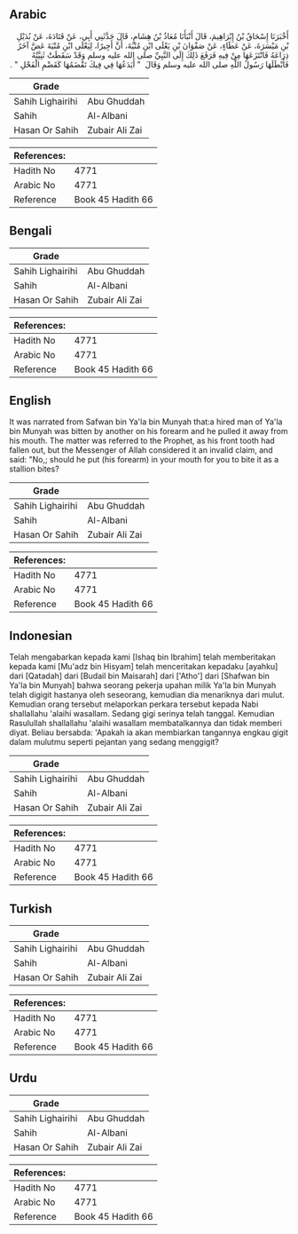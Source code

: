 ## Arabic


<div dir="rtl" lang="ar" style={{fontSize:'larger',backgroundColor:'#f8f9fa',padding:20}}>
أَخْبَرَنَا إِسْحَاقُ بْنُ إِبْرَاهِيمَ، قَالَ أَنْبَأَنَا مُعَاذُ بْنُ هِشَامٍ، قَالَ حَدَّثَنِي أَبِي، عَنْ قَتَادَةَ، عَنْ بُدَيْلِ بْنِ مَيْسَرَةَ، عَنْ عَطَاءٍ، عَنْ صَفْوَانَ بْنِ يَعْلَى ابْنِ مُنْيَةَ، أَنَّ أَجِيرًا، لِيَعْلَى ابْنِ مُنْيَةَ عَضَّ آخَرُ ذِرَاعَهُ فَانْتَزَعَهَا مِنْ فِيهِ فَرَفَعَ ذَلِكَ إِلَى النَّبِيِّ صلى الله عليه وسلم وَقَدْ سَقَطَتْ ثَنِيَّتُهُ فَأَبْطَلَهَا رَسُولُ اللَّهِ صلى الله عليه وسلم وَقَالَ ‏ "‏ أَيَدَعُهَا فِي فِيكَ تَقْضَمُهَا كَقَضْمِ الْفَحْلِ ‏"‏ ‏.‏
</div>
<div style={{backgroundColor:'#f8f9fa',padding:20, marginBottom: 10}}><table> <thead> <tr> <th>Grade</th> <th></th> </tr> </thead> <tbody> <tr><td>Sahih Lighairihi</td><td>Abu Ghuddah</td></tr><tr><td>Sahih</td><td>Al-Albani</td></tr><tr><td>Hasan Or Sahih</td><td>Zubair Ali Zai</td></tr></tbody></table><table> <thead> <tr> <th>References:</th> <th></th> </tr> </thead> <tbody><tr><td>Hadith No</td><td>4771</td></tr><tr><td>Arabic No</td><td>4771</td></tr><tr><td>Reference</td><td>Book 45 Hadith 66</td></tr></tbody></table></div>

## Bengali


<div dir="ltr" lang="bn" style={{fontSize:'larger',backgroundColor:'#f8f9fa',padding:20}}>

</div>
<div style={{backgroundColor:'#f8f9fa',padding:20, marginBottom: 10}}><table> <thead> <tr> <th>Grade</th> <th></th> </tr> </thead> <tbody> <tr><td>Sahih Lighairihi</td><td>Abu Ghuddah</td></tr><tr><td>Sahih</td><td>Al-Albani</td></tr><tr><td>Hasan Or Sahih</td><td>Zubair Ali Zai</td></tr></tbody></table><table> <thead> <tr> <th>References:</th> <th></th> </tr> </thead> <tbody><tr><td>Hadith No</td><td>4771</td></tr><tr><td>Arabic No</td><td>4771</td></tr><tr><td>Reference</td><td>Book 45 Hadith 66</td></tr></tbody></table></div>

## English


<div dir="ltr" lang="en" style={{fontSize:'larger',backgroundColor:'#f8f9fa',padding:20}}>
It was narrated from Safwan bin Ya'la bin Munyah that:a hired man of Ya'la bin Munyah was bitten by another on his forearm and he pulled it away from his mouth. The matter was referred to the Prophet, as his front tooth had fallen out, but the Messenger of Allah considered it an invalid claim, and said: "No,; should he put (his forearm) in your mouth for you to bite it as a stallion bites?
</div>
<div style={{backgroundColor:'#f8f9fa',padding:20, marginBottom: 10}}><table> <thead> <tr> <th>Grade</th> <th></th> </tr> </thead> <tbody> <tr><td>Sahih Lighairihi</td><td>Abu Ghuddah</td></tr><tr><td>Sahih</td><td>Al-Albani</td></tr><tr><td>Hasan Or Sahih</td><td>Zubair Ali Zai</td></tr></tbody></table><table> <thead> <tr> <th>References:</th> <th></th> </tr> </thead> <tbody><tr><td>Hadith No</td><td>4771</td></tr><tr><td>Arabic No</td><td>4771</td></tr><tr><td>Reference</td><td>Book 45 Hadith 66</td></tr></tbody></table></div>

## Indonesian


<div dir="ltr" lang="id" style={{fontSize:'larger',backgroundColor:'#f8f9fa',padding:20}}>
Telah mengabarkan kepada kami [Ishaq bin Ibrahim] telah memberitakan kepada kami [Mu'adz bin Hisyam] telah menceritakan kepadaku [ayahku] dari [Qatadah] dari [Budail bin Maisarah] dari ['Atho'] dari [Shafwan bin Ya'la bin Munyah] bahwa seorang pekerja upahan milik Ya'la bin Munyah telah digigit hastanya oleh seseorang, kemudian dia menariknya dari mulut. Kemudian orang tersebut melaporkan perkara tersebut kepada Nabi shallallahu 'alaihi wasallam. Sedang gigi serinya telah tanggal. Kemudian Rasulullah shallallahu 'alaihi wasallam membatalkannya dan tidak memberi diyat. Beliau bersabda: 'Apakah ia akan membiarkan tangannya engkau gigit dalam mulutmu seperti pejantan yang sedang menggigit?
</div>
<div style={{backgroundColor:'#f8f9fa',padding:20, marginBottom: 10}}><table> <thead> <tr> <th>Grade</th> <th></th> </tr> </thead> <tbody> <tr><td>Sahih Lighairihi</td><td>Abu Ghuddah</td></tr><tr><td>Sahih</td><td>Al-Albani</td></tr><tr><td>Hasan Or Sahih</td><td>Zubair Ali Zai</td></tr></tbody></table><table> <thead> <tr> <th>References:</th> <th></th> </tr> </thead> <tbody><tr><td>Hadith No</td><td>4771</td></tr><tr><td>Arabic No</td><td>4771</td></tr><tr><td>Reference</td><td>Book 45 Hadith 66</td></tr></tbody></table></div>

## Turkish


<div dir="ltr" lang="tr" style={{fontSize:'larger',backgroundColor:'#f8f9fa',padding:20}}>

</div>
<div style={{backgroundColor:'#f8f9fa',padding:20, marginBottom: 10}}><table> <thead> <tr> <th>Grade</th> <th></th> </tr> </thead> <tbody> <tr><td>Sahih Lighairihi</td><td>Abu Ghuddah</td></tr><tr><td>Sahih</td><td>Al-Albani</td></tr><tr><td>Hasan Or Sahih</td><td>Zubair Ali Zai</td></tr></tbody></table><table> <thead> <tr> <th>References:</th> <th></th> </tr> </thead> <tbody><tr><td>Hadith No</td><td>4771</td></tr><tr><td>Arabic No</td><td>4771</td></tr><tr><td>Reference</td><td>Book 45 Hadith 66</td></tr></tbody></table></div>

## Urdu


<div dir="rtl" lang="ur" style={{fontSize:'larger',backgroundColor:'#f8f9fa',padding:20}}>

</div>
<div style={{backgroundColor:'#f8f9fa',padding:20, marginBottom: 10}}><table> <thead> <tr> <th>Grade</th> <th></th> </tr> </thead> <tbody> <tr><td>Sahih Lighairihi</td><td>Abu Ghuddah</td></tr><tr><td>Sahih</td><td>Al-Albani</td></tr><tr><td>Hasan Or Sahih</td><td>Zubair Ali Zai</td></tr></tbody></table><table> <thead> <tr> <th>References:</th> <th></th> </tr> </thead> <tbody><tr><td>Hadith No</td><td>4771</td></tr><tr><td>Arabic No</td><td>4771</td></tr><tr><td>Reference</td><td>Book 45 Hadith 66</td></tr></tbody></table></div>